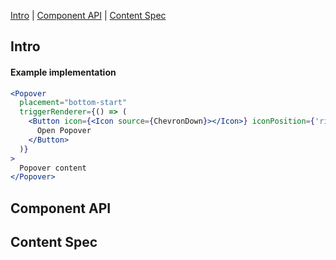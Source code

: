 
<Meta of={PopoverStories} />

<Title>Popover</Title>

[Intro](#Intro) | [Component API](#ComponentAPI) | [Content Spec](#ContentSpec)

## Intro <a id="Intro" />

<Canvas of={PopoverStories.Default} />

#### Example implementation

```jsx
<Popover
  placement="bottom-start"
  triggerRenderer={() => (
    <Button icon={<Icon source={ChevronDown}></Icon>} iconPosition={'right'}>
      Open Popover
    </Button>
  )}
>
  Popover content
</Popover>
```

## Component API <a id="ComponentAPI" />

<ArgsTable />

## Content Spec <a id="ContentSpec" />

<Figma
  showLink
  height="100%"
  url="https://www.figma.com/file/9FDwjR8lYvincseDkKypC4/Component-Documentations?type=design&node-id=654-41901&mode=dev"
/>
